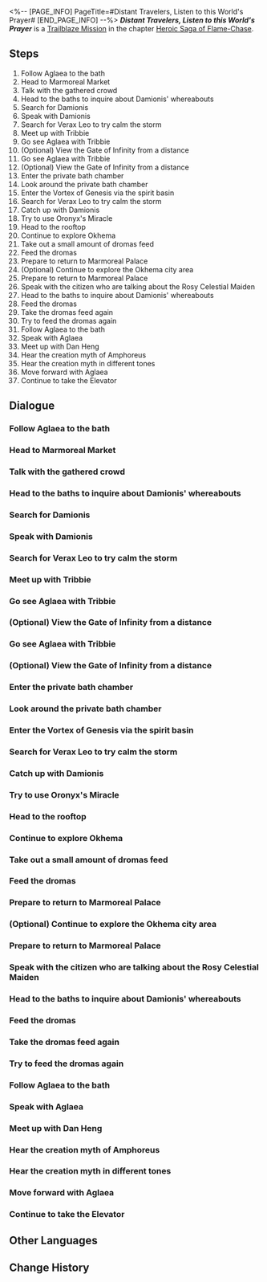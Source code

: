 <%-- [PAGE_INFO]
PageTitle=#Distant Travelers, Listen to this World's Prayer#
[END_PAGE_INFO] --%>
{{Stub|Dialogue.}}
{{Mission Infobox
|id            = 1040103
|title         = 
|image         = {{subst:void|<!--$UPLOAD:<<SpriteOutput/Chronicle/1040103_f.png>-<Mission Distant Travelers, Listen to this World's Prayer Stelle.png>-<Fate's Atlas Images>>-->}}{{subst:void|<!--$UPLOAD:<<SpriteOutput/Chronicle/1040103_m.png>-<Mission Distant Travelers, Listen to this World's Prayer Caelus.png>-<Fate's Atlas Images>>-->}}
<gallery>
Mission Distant Travelers, Listen to this World's Prayer Stelle.png|Stelle
Mission Distant Travelers, Listen to this World's Prayer Caelus.png|Caelus
</gallery>
|type          = Trailblaze
|event_name    = 
|chapter       = Heroic Saga of Flame-Chase
|requirements  = [[Trailblaze Mission]] ''[[Silver Chariot, Away to that Blackened Land]]'' completed
|summary       = The leader of the Chrysos Heirs, Aglaea, offers you her goodwill but also puts forth a strange request. She asks that you not mention the world beyond the sky to the people of Okhema. Okhema is a prosperous city-state, and while you're wandering its streets, a picture of March 7th's is accidentally leaked, causing the city to come abuzz with chatter about the so-called "Rosy Celestial Maiden," with the excitement almost causing fatalities. Without another choice, you are forced to reveal your identity as a visitor beyond this world.
|characters    = (Trailblazer) & Dan Heng; Aglaea; Art Merchant; Bard; Bath Sprite; Bored Citizen; Castorice; Charming Citizen; Chartonus; Damionis; Dan Heng; Disturbed Resident; Dromas; Elderly Appraiser; Holy City Guard; Impulsive Guard; Kind Guard; Mydei; Phainon; Snack Vendor Nike; Trailblazer; Tribbie; Trinnon; Verax Leo
|startLocation = [[Amphoreus]] - [["Eternal Holy City" Okhema]]
|world         = Amphoreus
|area          = "Eternal Holy City" Okhema
|prev          = Silver Chariot, Away to that Blackened Land
|next          = Night Stars, Accompany My Slumber
|rewards       = Trailblaze EXP*1,200; Stellar Jade*150; Traveler's Guide*10; Refined Aether*10; Celestial Ambrosia*240; Theomakhia (Disk)*1 { text = ''Theomakhia'' }; Credit*160,000
}}
'''''Distant Travelers, Listen to this World's Prayer''''' is a [[Trailblaze Mission]] in the chapter [[Heroic Saga of Flame-Chase]].

==Steps==
# Follow Aglaea to the bath
# Head to Marmoreal Market
# Talk with the gathered crowd
# Head to the baths to inquire about Damionis' whereabouts
# Search for Damionis
# Speak with Damionis
# Search for Verax Leo to try calm the storm
# Meet up with Tribbie
# Go see Aglaea with Tribbie
# (Optional) View the Gate of Infinity from a distance
# Go see Aglaea with Tribbie
# (Optional) View the Gate of Infinity from a distance
# Enter the private bath chamber
# Look around the private bath chamber
# Enter the Vortex of Genesis via the spirit basin
# Search for Verax Leo to try calm the storm
# Catch up with Damionis
# Try to use Oronyx's Miracle
# Head to the rooftop
# Continue to explore Okhema
# Take out a small amount of dromas feed
# Feed the dromas
# Prepare to return to Marmoreal Palace
# (Optional) Continue to explore the Okhema city area
# Prepare to return to Marmoreal Palace
# Speak with the citizen who are talking about the Rosy Celestial Maiden
# Head to the baths to inquire about Damionis' whereabouts
# Feed the dromas
# Take the dromas feed again
# Try to feed the dromas again
# Follow Aglaea to the bath
# Speak with Aglaea
# Meet up with Dan Heng
# Hear the creation myth of Amphoreus
# Hear the creation myth in different tones
# Move forward with Aglaea
# Continue to take the Elevator

<!--
==Gameplay Notes==

--><!--
==Trial Character==

-->
==Dialogue==
{{Stub Dialogue}}

===Follow Aglaea to the bath{{subst:void|<!--104010319-->}}===
{{Mission Description|type=trailblaze|location="Eternal Holy City" Okhema|After defeating a manifestation of Nikador, Aglaea, the leader of the Chrysos Heirs, guided us to Marmoreal Palace. There, she revealed the history of Amphoreus to us in a new and enlightening way.}}
{{Dialogue Start}}
:{{tx}}
{{Dialogue End}}

===Head to Marmoreal Market{{subst:void|<!--104010320-->}}===
{{Mission Description|type=trailblaze|location="Eternal Holy City" Okhema|update|Okhema, the holy city... It is said to be the only place with eternal daylight amidst the end times' long night. We decide to tour the city to familiarize ourselves with the area and gather reliable information.}}
{{Dialogue Start}}
:{{tx}}
{{Dialogue End}}

===Talk with the gathered crowd{{subst:void|<!--104010314-->}}===
{{Dialogue Start}}
:{{tx}}
{{Dialogue End}}

===Head to the baths to inquire about Damionis' whereabouts{{subst:void|<!--104010348-->}}===
{{Mission Description|type=trailblaze|location="Eternal Holy City" Okhema|update|As we prepared to return to the bath chamber, March 7th's photographs were unexpectedly leaked, and she was celebrated by the residents of Okhema as the "Rosy Celestial Maiden," causing quite a stir.}}
{{Dialogue Start}}
:{{tx}}
{{Dialogue End}}

===Search for Damionis{{subst:void|<!--104010350-->}}===
{{Dialogue Start}}
:{{tx}}
{{Dialogue End}}

===Speak with Damionis{{subst:void|<!--104010354-->}}===
{{Mission Description|type=trailblaze|location="Eternal Holy City" Okhema|update|The "Rosy Celestial Maiden" fiasco almost caused someone their life. We rescued the persistent Damionis at the cost of exposing our identities as guests from beyond the sky. But in doing so... we broke our promise to Aglaea.}}
{{Dialogue Start}}
:{{tx}}
{{Dialogue End}}

===Search for Verax Leo to try calm the storm{{subst:void|<!--104010355-->}}===
{{Dialogue Start}}
:{{tx}}
{{Dialogue End}}

===Meet up with Tribbie{{subst:void|<!--104010357-->}}===
{{Mission Description|type=trailblaze|location="Eternal Holy City" Okhema|update|Fortunately, the "Rosy Celestial Maiden" fiasco was quickly resolved before the Chrysos Heirs discovered it. As a token of gratitude for saving Okhema from Nikador, Aglaea seems to have prepared a special gift for us.}}
{{Dialogue Start}}
:{{tx}}
{{Dialogue End}}

===Go see Aglaea with Tribbie{{subst:void|<!--104010359-->}}===
{{Dialogue Start}}
:{{tx}}
{{Dialogue End}}

===(Optional) View the Gate of Infinity from a distance{{subst:void|<!--104010358-->}}===
{{Dialogue Start}}
:{{tx}}
{{Dialogue End}}

===Go see Aglaea with Tribbie{{subst:void|<!--104010360-->}}===
{{Dialogue Start}}
:{{tx}}
{{Dialogue End}}

===(Optional) View the Gate of Infinity from a distance{{subst:void|<!--104010368-->}}===
{{Dialogue Start}}
:{{tx}}
{{Dialogue End}}

===Enter the private bath chamber{{subst:void|<!--104010312-->}}===
{{Dialogue Start}}
:{{tx}}
{{Dialogue End}}

===Look around the private bath chamber{{subst:void|<!--104010317-->}}===
{{Dialogue Start}}
:{{tx}}
{{Mission Description|type=trailblaze|location="Eternal Holy City" Okhema|update|Okhema, the holy city... It is said to be the only place with eternal daylight amidst the end times' long night. We decide to tour the city to familiarize ourselves with the area and gather reliable information.}}
{{Dialogue End}}

===Enter the Vortex of Genesis via the spirit basin{{subst:void|<!--104010313-->}}===
{{Mission Description|type=trailblaze|location="Eternal Holy City" Okhema|update|Fortunately, the "Rosy Celestial Maiden" fiasco was quickly resolved before the Chrysos Heirs discovered it. As a token of gratitude for saving Okhema from Nikador, Aglaea seems to have prepared a special gift for us.}}
{{Dialogue Start}}
:{{tx}}
{{Dialogue End}}

===Search for Verax Leo to try calm the storm{{subst:void|<!--104010323-->}}===
{{Mission Description|type=trailblaze|location="Eternal Holy City" Okhema|update|The "Rosy Celestial Maiden" fiasco almost caused someone their life. We rescued the persistent Damionis at the cost of exposing our identities as guests from beyond the sky. But in doing so... we broke our promise to Aglaea.}}
{{Dialogue Start}}
:{{tx}}
{{Dialogue End}}

===Catch up with Damionis{{subst:void|<!--104010351-->}}===
{{Dialogue Start}}
:{{tx}}
{{Dialogue End}}

===Try to use Oronyx's Miracle{{subst:void|<!--104010366-->}}===
{{Mission Description|type=trailblaze|location="Eternal Holy City" Okhema|update|Okhema, the holy city... It is said to be the only place with eternal daylight amidst the end times' long night. We decide to tour the city to familiarize ourselves with the area and gather reliable information.}}
{{Dialogue Start}}
:{{tx}}
{{Dialogue End}}

===Head to the rooftop{{subst:void|<!--104010334-->}}===
{{Dialogue Start}}
:{{tx}}
{{Dialogue End}}

===Continue to explore Okhema{{subst:void|<!--104010303-->}}===
{{Dialogue Start}}
:{{tx}}
{{Dialogue End}}

===Take out a small amount of dromas feed{{subst:void|<!--104010304-->}}===
{{Dialogue Start}}
:{{tx}}
{{Dialogue End}}

===Feed the dromas{{subst:void|<!--104010342-->}}===
{{Dialogue Start}}
:{{tx}}
{{Dialogue End}}

===Prepare to return to Marmoreal Palace{{subst:void|<!--104010306-->}}===
{{Dialogue Start}}
:{{tx}}
{{Dialogue End}}

===(Optional) Continue to explore the Okhema city area{{subst:void|<!--104010302-->}}===
{{Dialogue Start}}
:{{tx}}
{{Dialogue End}}

===Prepare to return to Marmoreal Palace{{subst:void|<!--104010346-->}}===
{{Dialogue Start}}
:{{tx}}
{{Dialogue End}}

===Speak with the citizen who are talking about the Rosy Celestial Maiden{{subst:void|<!--104010347-->}}===
{{Dialogue Start}}
:{{tx}}
{{Mission Description|type=trailblaze|location="Eternal Holy City" Okhema|update|As we prepared to return to the bath chamber, March 7th's photographs were unexpectedly leaked, and she was celebrated by the residents of Okhema as the "Rosy Celestial Maiden," causing quite a stir.}}
{{Dialogue End}}

===Head to the baths to inquire about Damionis' whereabouts{{subst:void|<!--104010309-->}}===
{{Dialogue Start}}
:{{tx}}
{{Dialogue End}}

===Feed the dromas{{subst:void|<!--104010305-->}}===
{{Mission Description|type=trailblaze|location="Eternal Holy City" Okhema|update|Okhema, the holy city... It is said to be the only place with eternal daylight amidst the end times' long night. We decide to tour the city to familiarize ourselves with the area and gather reliable information.}}
{{Dialogue Start}}
:{{tx}}
{{Dialogue End}}

===Take the dromas feed again{{subst:void|<!--104010340-->}}===
{{Dialogue Start}}
:{{tx}}
{{Dialogue End}}

===Try to feed the dromas again{{subst:void|<!--104010341-->}}===
{{Dialogue Start}}
:{{tx}}
{{Dialogue End}}

===Follow Aglaea to the bath{{subst:void|<!--104010327-->}}===
{{Mission Description|type=trailblaze|location="Eternal Holy City" Okhema|update|After defeating a manifestation of Nikador, Aglaea, the leader of the Chrysos Heirs, guided us to Marmoreal Palace. There, she revealed the history of Amphoreus to us in a new and enlightening way.}}
{{Dialogue Start}}
:{{tx}}
{{Dialogue End}}

===Speak with Aglaea{{subst:void|<!--104010331-->}}===
{{Mission Description|type=trailblaze|location="Eternal Holy City" Okhema|update|In the Chrysos Heirs bath, Aglaea affirmed our good intentions in her way, and it seems Okhema is willing to welcome us as honored guests. Let's hope this trailblazing expedition continues to unfold as smoothly.}}
{{Dialogue Start}}
:{{tx}}
{{Dialogue End}}

===Meet up with Dan Heng{{subst:void|<!--104010332-->}}===
{{Dialogue Start}}
:{{tx}}
{{Dialogue End}}

===Hear the creation myth of Amphoreus{{subst:void|<!--104010328-->}}===
{{Mission Description|type=trailblaze|location="Eternal Holy City" Okhema|update|After defeating a manifestation of Nikador, Aglaea, the leader of the Chrysos Heirs, guided us to Marmoreal Palace. There, she revealed the history of Amphoreus to us in a new and enlightening way.}}
{{Dialogue Start}}
:{{tx}}
{{Dialogue End}}

===Hear the creation myth in different tones{{subst:void|<!--104010329-->}}===
{{Dialogue Start}}
:{{tx}}
{{Dialogue End}}

===Move forward with Aglaea{{subst:void|<!--104010330-->}}===
{{Mission Description|type=trailblaze|location="Eternal Holy City" Okhema|update|In the Chrysos Heirs bath, Aglaea affirmed our good intentions in her way, and it seems Okhema is willing to welcome us as honored guests. Let's hope this trailblazing expedition continues to unfold as smoothly.}}
{{Dialogue Start}}
:{{tx}}
{{Dialogue End}}

===Continue to take the Elevator{{subst:void|<!--104010336-->}}===
{{Dialogue Start}}
:{{tx}}
{{Dialogue End}}

==Other Languages==
{{Other Languages
|en   = Distant Travelers, Listen to this World's Prayer
|zhs  = 远客啊，请聆听此世祈祷
|zht  = 遠客啊，請聆聽此世祈禱
|ja   = 異邦の客よ、この世の祈りを聞け
|ko   = 멀리서 온 손님이여, 이 세상의 기도에 귀를 기울여라
|es   = Visitantes de lejos, oigan el rezo de este mundo
|fr   = Voyageurs venus des cieux, écoutez ce vœu
|ru   = О гость издалека, услышь молитвы этого мира
|th   = แขกแดนไกลเอ๋ย จงฟังคำอธิษฐานของโลกนี้
|vi   = Khách Phương Xa, Hãy Lắng Nghe Lời Cầu Nguyện Của Thế Giới Này
|de   = O Reisende aus der Ferne, hört die Gebete dieser Welt
|id   = Pengembara dari Jauh, Dengarkanlah Doa Dunia ini
|pt   = Viajantes Distantes, Escutem a Prece deste Mundo
}}

==Change History==
{{Change History|3.0}}
